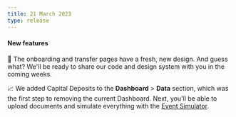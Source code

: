 ```yaml
---
title: 21 March 2023
type: release
---
```


<h4>New features</h4>

🎨 The onboarding and transfer pages have a fresh, new design.
And guess what?
We'll be ready to share our code and design system with you in the coming weeks.

📈 We added Capital Deposits to the **Dashboard** > **Data** section, which was the first step to removing the current Dashboard.
Next, you'll be able to upload documents and simulate everything with the [Event Simulator](/developers/tools/event-simulator).
